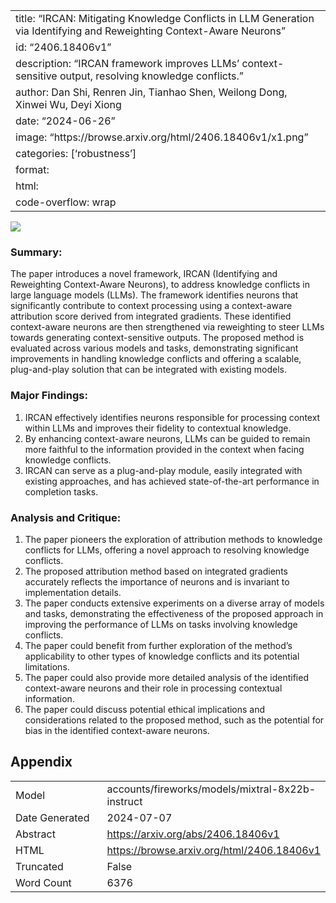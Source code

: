 
---
title: "IRCAN: Mitigating Knowledge Conflicts in LLM Generation via Identifying and Reweighting Context-Aware Neurons"
id: "2406.18406v1"
description: "IRCAN framework improves LLMs' context-sensitive output, resolving knowledge conflicts."
author: Dan Shi, Renren Jin, Tianhao Shen, Weilong Dong, Xinwei Wu, Deyi Xiong
date: "2024-06-26"
image: "https://browse.arxiv.org/html/2406.18406v1/x1.png"
categories: ['robustness']
format:
  html:
    code-overflow: wrap
---

![](https://browse.arxiv.org/html/2406.18406v1/x1.png)

### Summary:

The paper introduces a novel framework, IRCAN (Identifying and Reweighting Context-Aware Neurons), to address knowledge conflicts in large language models (LLMs). The framework identifies neurons that significantly contribute to context processing using a context-aware attribution score derived from integrated gradients. These identified context-aware neurons are then strengthened via reweighting to steer LLMs towards generating context-sensitive outputs. The proposed method is evaluated across various models and tasks, demonstrating significant improvements in handling knowledge conflicts and offering a scalable, plug-and-play solution that can be integrated with existing models.

### Major Findings:

1. IRCAN effectively identifies neurons responsible for processing context within LLMs and improves their fidelity to contextual knowledge.
2. By enhancing context-aware neurons, LLMs can be guided to remain more faithful to the information provided in the context when facing knowledge conflicts.
3. IRCAN can serve as a plug-and-play module, easily integrated with existing approaches, and has achieved state-of-the-art performance in completion tasks.

### Analysis and Critique:

1. The paper pioneers the exploration of attribution methods to knowledge conflicts for LLMs, offering a novel approach to resolving knowledge conflicts.
2. The proposed attribution method based on integrated gradients accurately reflects the importance of neurons and is invariant to implementation details.
3. The paper conducts extensive experiments on a diverse array of models and tasks, demonstrating the effectiveness of the proposed approach in improving the performance of LLMs on tasks involving knowledge conflicts.
4. The paper could benefit from further exploration of the method's applicability to other types of knowledge conflicts and its potential limitations.
5. The paper could also provide more detailed analysis of the identified context-aware neurons and their role in processing contextual information.
6. The paper could discuss potential ethical implications and considerations related to the proposed method, such as the potential for bias in the identified context-aware neurons.

## Appendix

|          |          |
|----------|----------|
| Model     | accounts/fireworks/models/mixtral-8x22b-instruct       |
| Date Generated     | 2024-07-07       |
| Abstract | [https://arxiv.org/abs/2406.18406v1](https://arxiv.org/abs/2406.18406v1)        |
| HTML     | [https://browse.arxiv.org/html/2406.18406v1](https://browse.arxiv.org/html/2406.18406v1)       |
| Truncated       | False       |
| Word Count       | 6376       |